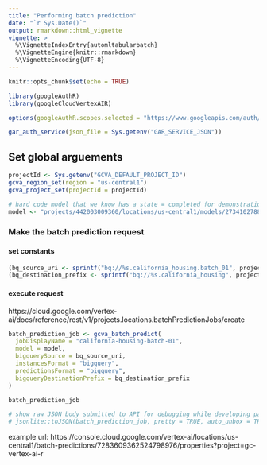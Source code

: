 ```yaml
---
title: "Performing batch prediction"
date: "`r Sys.Date()`"
output: rmarkdown::html_vignette
vignette: >
  %\VignetteIndexEntry{automltabularbatch}
  %\VignetteEngine{knitr::rmarkdown}
  %\VignetteEncoding{UTF-8}
---
```



```r
knitr::opts_chunk$set(echo = TRUE)
```

```r
library(googleAuthR)
library(googleCloudVertexAIR)

options(googleAuthR.scopes.selected = "https://www.googleapis.com/auth/cloud-platform")

gar_auth_service(json_file = Sys.getenv("GAR_SERVICE_JSON"))
```

## Set global arguements

```r
projectId <- Sys.getenv("GCVA_DEFAULT_PROJECT_ID")
gcva_region_set(region = "us-central1")
gcva_project_set(projectId = projectId)
```


```r
# hard code model that we know has a state = completed for demonstration purposes.
model <- "projects/442003009360/locations/us-central1/models/2734102788232445952"
```

### Make the batch prediction request

#### set constants

```r
(bq_source_uri <- sprintf("bq://%s.california_housing.batch_01", projectId))
(bq_destination_prefix <- sprintf("bq://%s.california_housing", projectId))
```

#### execute request

https://cloud.google.com/vertex-ai/docs/reference/rest/v1/projects.locations.batchPredictionJobs/create


```r
batch_prediction_job <- gcva_batch_predict(
  jobDisplayName = "california-housing-batch-01",
  model = model, 
  bigquerySource = bq_source_uri,
  instancesFormat = "bigquery",
  predictionsFormat = "bigquery",
  bigqueryDestinationPrefix = bq_destination_prefix
)

batch_prediction_job
```

```r
# show raw JSON body submitted to API for debugging while developing package
# jsonlite::toJSON(batch_prediction_job, pretty = TRUE, auto_unbox = TRUE) 
```

example url: 
https://console.cloud.google.com/vertex-ai/locations/us-central1/batch-predictions/7283609362524798976/properties?project=gc-vertex-ai-r

